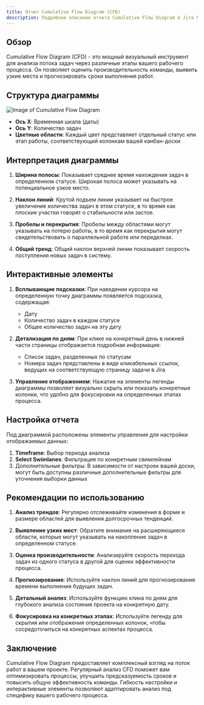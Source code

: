 ```yaml
---
title: Отчет Cumulative Flow Diagram (CFD)
description: Подробное описание отчета Cumulative Flow Diagram в Jira Metrics Plugin и его интерпретация.
---
```


## Обзор

Cumulative Flow Diagram (CFD) - это мощный визуальный инструмент для анализа потока задач через различные этапы вашего рабочего процесса. Он позволяет оценить производительность команды, выявить узкие места и прогнозировать сроки выполнения работ.

## Структура диаграммы

![Image of Cumulative Flow Diagram](/docs/images/cfd.png)

- **Ось X**: Временная шкала (даты)
- **Ось Y**: Количество задач
- **Цветные области**: Каждый цвет представляет отдельный статус или этап работы, соответствующий колонкам вашей канбан-доски

## Интерпретация диаграммы

1. **Ширина полосы**: Показывает среднее время нахождения задач в определенном статусе. Широкая полоса может указывать на потенциальное узкое место.

2. **Наклон линий**: Крутой подъем линии указывает на быстрое увеличение количества задач в этом статусе, в то время как плоские участки говорят о стабильности или застое.

3. **Пробелы и перекрытия**: Пробелы между областями могут указывать на потерю работы, в то время как перекрытия могут свидетельствовать о параллельной работе или переделках.

4. **Общий тренд**: Общий наклон верхней линии показывает скорость поступления новых задач в систему.

## Интерактивные элементы

1. **Всплывающие подсказки**: При наведении курсора на определенную точку диаграммы появляется подсказка, содержащая:

   - Дату
   - Количество задач в каждом статусе
   - Общее количество задач на эту дату

2. **Детализация по дням**: При клике на конкретный день в нижней части страницы отображается подробная информация:

   - Список задач, разделенных по статусам
   - Номера задач представлены в виде кликабельных ссылок, ведущих на соответствующую страницу задачи в Jira

3. **Управление отображением**: Нажатие на элементы легенды диаграммы позволяет визуально скрыть или показать конкретные колонки, что удобно для фокусировки на определенных этапах процесса.

## Настройка отчета

Под диаграммой расположены элементы управления для настройки отображаемых данных:

1. **Timeframe**: Выбор периода анализа
2. **Select Swimlanes**: Фильтрация по конкретным свимлейнам
3. Дополнительные фильтры: В зависимости от настроек вашей доски, могут быть доступны различные дополнительные фильтры для уточнения выборки данных

## Рекомендации по использованию

1. **Анализ трендов**: Регулярно отслеживайте изменения в форме и размере областей для выявления долгосрочных тенденций.

2. **Выявление узких мест**: Обратите внимание на расширяющиеся области, которые могут указывать на накопление задач в определенном статусе.

3. **Оценка производительности**: Анализируйте скорость перехода задач из одного статуса в другой для оценки эффективности процесса.

4. **Прогнозирование**: Используйте наклон линий для прогнозирования времени выполнения будущих задач.

5. **Детальный анализ**: Используйте функцию клика по дням для глубокого анализа состояния проекта на конкретную дату.

6. **Фокусировка на конкретных этапах**: Используйте легенду для скрытия или отображения определенных колонок, чтобы сосредоточиться на конкретных аспектах процесса.

## Заключение

Cumulative Flow Diagram предоставляет комплексный взгляд на поток работ в вашем проекте. Регулярный анализ CFD поможет вам оптимизировать процессы, улучшить предсказуемость сроков и повысить общую эффективность команды. Гибкость настройки и интерактивные элементы позволяют адаптировать анализ под специфику вашего рабочего процесса.
